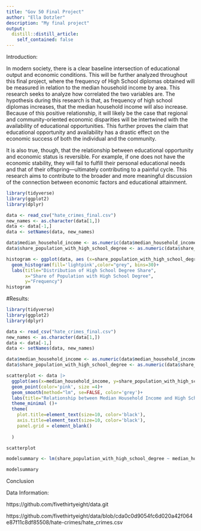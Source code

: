 ```yaml
---
title: "Gov 50 Final Project"
author: "Ella Dotzler"
description: "My final project"
output:
  distill::distill_article:
    self_contained: false
---
```


Introduction:

In modern society, there is a clear baseline intersection of educational output and economic conditions. This will be further analyzed throughout this final project, where the frequency of High School diplomas obtained will be measured in relation to the median household income by area. This research seeks to analyze how correlated the two variables are. The hypothesis during this research is that, as frequency of high school diplomas increases, that the median household income will also increase. Because of this positive relationship, it will likely be the case that regional and community-oriented economic disparities will be intertwined with the availability of educational opportunities. This further proves the claim that educational opportunity and availability has a drastic effect on the economic success of both the individual and the community. 

It is also true, though, that the relationship between educational opportunity and economic status is reversible. For example, if one does not have the economic stability, they will fail to fulfill their personal educational needs and that of their offspring—ultimately contributing to a painful cycle. This research aims to contribute to the broader and more meaningful discussion of the connection between economic factors and educational attainment.  

```r
library(tidyverse)
library(ggplot2)
library(dplyr)

data <- read_csv("hate_crimes_final.csv")
new_names <- as.character(data[1,])
data <- data[-1,]
data <- setNames(data, new_names)

data$median_household_income <- as.numeric(data$median_household_income)
data$share_population_with_high_school_degree <- as.numeric(data$share_population_with_high_school_degree)

histogram <- ggplot(data, aes (x=share_population_with_high_school_degree)) +
  geom_histogram(fill='lightpink',color="grey", bins=30)+
  labs(title="Distribution of High School Degree Share",
       x="Share of Population with High School Degree",
       y="Frequency")
histogram
```


#Results:

```r
library(tidyverse)
library(ggplot2)
library(dplyr)

data <- read_csv("hate_crimes_final.csv")
new_names <- as.character(data[1,])
data <- data[-1,]
data <- setNames(data, new_names)

data$median_household_income <- as.numeric(data$median_household_income)
data$share_population_with_high_school_degree <- as.numeric(data$share_population_with_high_school_degree)

scatterplot <- data |>
  ggplot(aes(x=median_household_income, y=share_population_with_high_school_degree))+
  geom_point(color='pink', size =4)+
  geom_smooth(method="lm", se=FALSE, color='grey')+
  labs(title="Relationship between Median Household Income and High School Degree Share",x="Median Household Income", y="Share of Population with High School Degree")+
  theme_minimal ()+
  theme(
    plot.title=element_text(size=10, color='black'),
    axis.title=element_text(size=10, color='black'),
    panel.grid = element_blank()
 
  )

scatterplot
```



```r
modelsummary <- lm(share_population_with_high_school_degree ~ median_household_income, data = data)

modelsummary
```
Conclusion

Data Information:

https://github.com/fivethirtyeight/data.git

https://github.com/fivethirtyeight/data/blob/cda0c0d9054fc6d020a42f064e87f11c8df85508/hate-crimes/hate_crimes.csv
